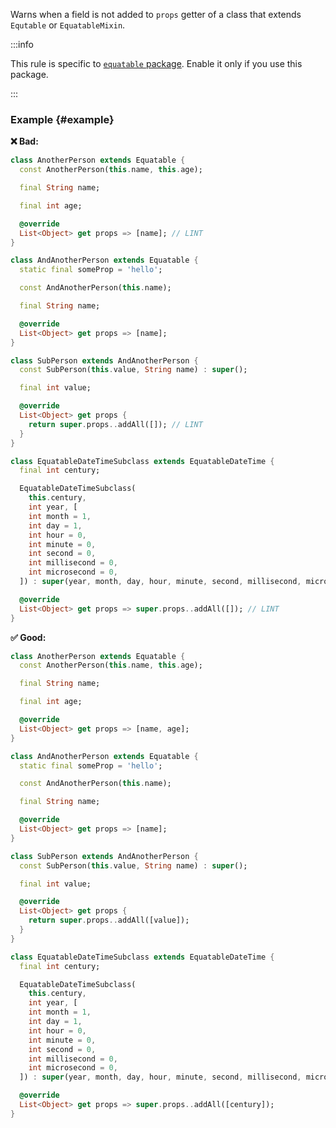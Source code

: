
<RuleDetails version="5.3.0" severity="warning" />

Warns when a field is not added to `props` getter of a class that extends `Equtable` or `EquatableMixin`.

:::info

This rule is specific to [`equatable` package](https://pub.dev/packages/equatable). Enable it only if you use this package.

:::

### Example {#example}

**❌ Bad:**

```dart
class AnotherPerson extends Equatable {
  const AnotherPerson(this.name, this.age);

  final String name;

  final int age;

  @override
  List<Object> get props => [name]; // LINT
}

class AndAnotherPerson extends Equatable {
  static final someProp = 'hello';

  const AndAnotherPerson(this.name);

  final String name;

  @override
  List<Object> get props => [name];
}

class SubPerson extends AndAnotherPerson {
  const SubPerson(this.value, String name) : super();

  final int value;

  @override
  List<Object> get props {
    return super.props..addAll([]); // LINT
  }
}

class EquatableDateTimeSubclass extends EquatableDateTime {
  final int century;

  EquatableDateTimeSubclass(
    this.century,
    int year, [
    int month = 1,
    int day = 1,
    int hour = 0,
    int minute = 0,
    int second = 0,
    int millisecond = 0,
    int microsecond = 0,
  ]) : super(year, month, day, hour, minute, second, millisecond, microsecond);

  @override
  List<Object> get props => super.props..addAll([]); // LINT
}
```

**✅ Good:**

```dart
class AnotherPerson extends Equatable {
  const AnotherPerson(this.name, this.age);

  final String name;

  final int age;

  @override
  List<Object> get props => [name, age];
}

class AndAnotherPerson extends Equatable {
  static final someProp = 'hello';

  const AndAnotherPerson(this.name);

  final String name;

  @override
  List<Object> get props => [name];
}

class SubPerson extends AndAnotherPerson {
  const SubPerson(this.value, String name) : super();

  final int value;

  @override
  List<Object> get props {
    return super.props..addAll([value]);
  }
}

class EquatableDateTimeSubclass extends EquatableDateTime {
  final int century;

  EquatableDateTimeSubclass(
    this.century,
    int year, [
    int month = 1,
    int day = 1,
    int hour = 0,
    int minute = 0,
    int second = 0,
    int millisecond = 0,
    int microsecond = 0,
  ]) : super(year, month, day, hour, minute, second, millisecond, microsecond);

  @override
  List<Object> get props => super.props..addAll([century]);
}
```
